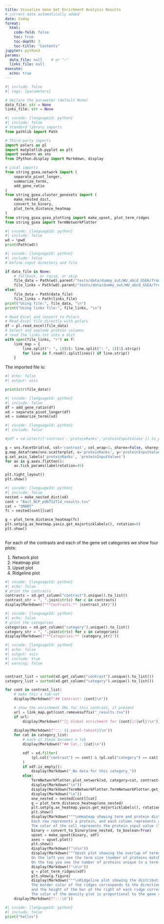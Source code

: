 ```yaml
---
title: Visualize Gene Set Enrichment Analysis Results
# current date automatically added
date: today
format:
  html:
    code-fold: false
    toc: true
    toc-depth: 3
    toc-title: "Contents"
jupyter: python3
params:
  data_file: null    # or "~"
  links_file: null
execute:
  echo: true
---
```



```python
#| include: false
#| tags: [parameters]

# declare the parameter (default None)
data_file: str = None
links_file: str = None
```

```python
#| vscode: {languageId: python}
#| include: false
# Standard library imports
from pathlib import Path

# Third-party imports
import polars as pl
import matplotlib.pyplot as plt
import seaborn as sns
from IPython.display import Markdown, display

# Local imports
from string_gsea.network import (
    separate_pivot_longer,
    summarize_terms,
    add_gene_ratio
)
from string_gsea.cluster_genesets import (
    make_nested_dict,
    convert_to_binary,
    plot_term_distance_heatmap
)
from string_gsea.gsea_plotting import make_upset, plot_term_ridges
from string_gsea import TermNetworkPlotter
```

```python
#| vscode: {languageId: python}
#| include: false
wd = %pwd
print(Path(wd))
```


```python
#| vscode: {languageId: python}
#| include: false
# Define input directory and file

if data_file is None:
    # fallback, or raise, or skip
    file_data = Path(wd).parent/"tests/data/dummy_out/WU_abcd_GSEA/from_rnk"/"WUabcd_string_gsea_results_long.xlsx"
    file_links = Path(wd).parent/"tests/data/dummy_out/WU_abcd_GSEA/from_rnk"/"links.txt"
else:
    file_data = Path(data_file)
    file_links = Path(links_file)
print("Using file:", file_data, "\n")
print("Using links file:", file_links, "\n")

# Read Excel and convert to Polars
# Read Excel file directly with polars
df = pl.read_excel(file_data)
# Select and explode protein columns
# read the links.txt into a dict
with open(file_links, "r") as f:
    link_map = {
        line.split(": ", 1)[0]: line.split(": ", 1)[1].strip()
        for line in f.read().splitlines() if line.strip()
    }

```


The imported file is:

```python
#| echo: false
#| output: asis

print(str(file_data))
```


```python
#| vscode: {languageId: python}
#| include: false
df = add_gene_ratio(df)
xd = separate_pivot_longer(df)
xd = summarize_terms(xd)

```



```python
#| vscode: {languageId: python}
#| include: false

#pdf = xd.select(['contrast','proteinRanks','proteinInputValues']).to_pandas()

g = sns.FacetGrid(xd, col='contrast', col_wrap=3, sharex=False, sharey=False)
g.map_dataframe(sns.scatterplot, x='proteinRanks', y='proteinInputValues')
g.set_axis_labels('proteinRanks', 'proteinInputValues')
for ax in g.axes.flatten():
    ax.tick_params(labelrotation=45)

plt.tight_layout()
plt.show()
```



```python
#| vscode: {languageId: python}
#| include: false
nested = make_nested_dict(xd)
cont = "Bait_NCP_pUbT12T14_results.tsv"
cat = "SMART"
fc = nested[cont][cat]

g = plot_term_distance_heatmap(fc)
plt.setp(g.ax_heatmap.yaxis.get_majorticklabels(), rotation=0)
plt.show()
            
```


For each of the contrasts and each of the gene set categories we show four plots:

1. Network plot
2. Heatmap plot
3. Upset plot
4. Ridgeline plot

```python
#| vscode: {languageId: python}
#| echo: false
# print the contrasts
contrasts = xd.get_column("contrast").unique().to_list()
contrast_str = ", ".join(str(c) for c in contrasts)
display(Markdown(f"**Contrasts:** {contrast_str}"))
```
```python
#| vscode: {languageId: python}
#| echo: false
# print the categories
categories = xd.get_column("category").unique().to_list()
category_str = ", ".join(str(c) for c in categories)
display(Markdown(f"**Categories:** {category_str}"))
```





```python
#| vscode: {languageId: python}
#| echo: false
#| output: asis
#| include: true
#| warning: false


contrast_list = sorted(xd.get_column("contrast").unique().to_list())
category_list = sorted(xd.get_column("category").unique().to_list())

for cont in contrast_list:
    # make this a tab‐set
    display(Markdown(f"## Contrast: {cont}\n"))

    # show the enrichment URL for this contrast, if present
    url = link_map.get(cont.removesuffix("_results.tsv"))
    if url:
        display(Markdown(f"[🔗 Global enrichment for {cont}]({url})\n"))
    
    display(Markdown(f"::: {{.panel-tabset}}\n"))
    for cat in category_list:
        # each of these becomes a tab
        display(Markdown(f"## Cat.: {cat}\n"))

        xdf = xd.filter(
            (pl.col("contrast") == cont) & (pl.col("category") == cat)
        )
        if xdf.is_empty():
            display(Markdown("_No data for this category_"))
        else:
            TermNetworkPlotter.plot_network(xd, category=cat, contrast=cont, thresh=1)
            display(Markdown("\n"))
            display(Markdown(TermNetworkPlotter.TermNetworkPlotter.get_figure_legend(category=cat, thresh=1)))
            display(Markdown("\n"))
            one_nested = nested[cont][cat]
            g = plot_term_distance_heatmap(one_nested)
            plt.setp(g.ax_heatmap.yaxis.get_majorticklabels(), rotation=0)
            plt.show()
            display(Markdown("""\nHeatmap showing term and protein distances, using Jaccard index.
            Each row represents a protein, and each column represents a term.
            The color of the cell represents the protein input value (log2FC, t-statistic, etc.).\n"""))
            binary = convert_to_binary(one_nested, to_boolean=True)
            upset = make_upset(binary, xdf)
            axes = upset.plot()
            plt.show()
            display(Markdown(f"\n\n"))
            display(Markdown("""Upset plot showing the overlap of terms and proteins.
            On the left you see the term size (number of proteins matching the term).
            On the top you see the number of proteins unique to a term, or a combination of terms."""))
            display(Markdown(f"\n\n"))
            g = plot_term_ridges(xdf)
            plt.show(g.figure)
            display(Markdown("""\nRidgeline plot showing the distribution of protein input values (log2FC, t-statistic, etc.) for each term.
            The border color of the ridges corresponds to the direction of enrichment,
            and the height of the bar at the right of each ridge corresponds to the -log10(FDR) (higher is better).
            The color of the density plot is proportional to the gene ratio (number of proteins matching the term divided by the total number of proteins in the term).\n"""))
    display(Markdown(f":::\n"))
```

```python
#| vscode: {languageId: python}
#| include: false
print("hellos")


```